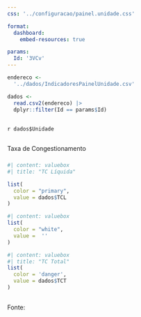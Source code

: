 ```yaml
---
css: '../configuracao/painel.unidade.css'

format: 
  dashboard:
    embed-resources: true

params:
  Id: '3VCv'
---
```



```r
endereco <-
  '../dados/IndicadoresPainelUnidade.csv'

dados <-
  read.csv2(endereco) |> 
  dplyr::filter(Id == params$Id)

```


##

`r dados$Unidade`

## 

###

::: {.card title="TC"}
::: centralizado
Taxa de Congestionamento
:::
:::

### 

```r
#| content: valuebox
#| title: "TC Líquida"

list(
  color = "primary",
  value = dados$TCL
)
```

```r
#| content: valuebox
list(
  color = "white",
  value =  ''
)
```

```r
#| content: valuebox
#| title: "TC Total"
list(
  color = 'danger',
  value = dados$TCT
)
```

##
Fonte:
